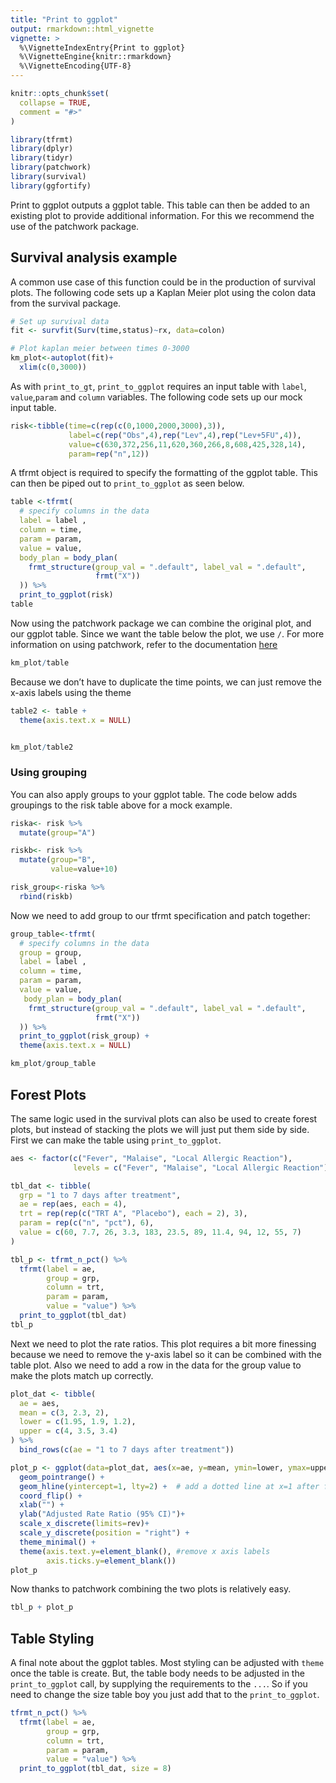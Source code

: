 ```yaml
---
title: "Print to ggplot"
output: rmarkdown::html_vignette
vignette: >
  %\VignetteIndexEntry{Print to ggplot}
  %\VignetteEngine{knitr::rmarkdown}
  %\VignetteEncoding{UTF-8}
---
```


```r
knitr::opts_chunk$set(
  collapse = TRUE,
  comment = "#>"
)
```

```r
library(tfrmt)
library(dplyr)
library(tidyr)
library(patchwork)
library(survival)
library(ggfortify)
```

Print to ggplot outputs a ggplot table. This table can then be added to an existing plot to provide additional information. For this we recommend the use of the patchwork package.

## Survival analysis example

A common use case of this function could be in the production of survival plots. The following code sets up a Kaplan Meier plot using the colon data from the survival package. 

```r
# Set up survival data
fit <- survfit(Surv(time,status)~rx, data=colon)

# Plot kaplan meier between times 0-3000
km_plot<-autoplot(fit)+
  xlim(c(0,3000))
```

As with `print_to_gt`, `print_to_ggplot` requires an input table with `label`, `value`,`param` and `column` variables.  The following code sets up our mock input table. 

```r
risk<-tibble(time=c(rep(c(0,1000,2000,3000),3)),
             label=c(rep("Obs",4),rep("Lev",4),rep("Lev+5FU",4)),
             value=c(630,372,256,11,620,360,266,8,608,425,328,14),
             param=rep("n",12))
```

A tfrmt object is required to specify the formatting of the ggplot table. This can then be piped out to `print_to_ggplot` as seen below. 

```r
table <-tfrmt(
  # specify columns in the data
  label = label ,
  column = time,
  param = param,
  value = value,
  body_plan = body_plan(
    frmt_structure(group_val = ".default", label_val = ".default",
                   frmt("X"))
  )) %>%
  print_to_ggplot(risk)
table
```

Now using the patchwork package we can combine the original plot, and our ggplot table. Since we want the table below the plot, we use `/`. For more information on using patchwork, refer to the documentation [here](https://cran.r-project.org/web/packages/patchwork/vignettes/patchwork.html)

```r
km_plot/table
```

Because we don't have to duplicate the time points, we can just remove the x-axis labels using the theme
```r
table2 <- table +
  theme(axis.text.x = NULL)


km_plot/table2
```

### Using grouping

You can also apply groups to your ggplot table. The code below adds groupings to the risk table above for a mock example. 

```r
riska<- risk %>%
  mutate(group="A")

riskb<- risk %>%
  mutate(group="B",
         value=value+10)

risk_group<-riska %>%
  rbind(riskb)
```

Now we need to add group to our tfrmt specification and patch together:

```r

group_table<-tfrmt(
  # specify columns in the data
  group = group,
  label = label ,
  column = time,
  param = param,
  value = value,
   body_plan = body_plan(
    frmt_structure(group_val = ".default", label_val = ".default",
                   frmt("X"))
  )) %>% 
  print_to_ggplot(risk_group) +
  theme(axis.text.x = NULL)

km_plot/group_table

```
## Forest Plots

The same logic used in the survival plots can also be used to create forest plots, but instead of stacking the plots we will just put them side by side. First we can make the table using `print_to_ggplot`. 


```r
aes <- factor(c("Fever", "Malaise", "Local Allergic Reaction"),
              levels = c("Fever", "Malaise", "Local Allergic Reaction"))

tbl_dat <- tibble(
  grp = "1 to 7 days after treatment",
  ae = rep(aes, each = 4),
  trt = rep(rep(c("TRT A", "Placebo"), each = 2), 3),
  param = rep(c("n", "pct"), 6),
  value = c(60, 7.7, 26, 3.3, 183, 23.5, 89, 11.4, 94, 12, 55, 7)
)

tbl_p <- tfrmt_n_pct() %>% 
  tfrmt(label = ae,
        group = grp,
        column = trt,
        param = param, 
        value = "value") %>% 
  print_to_ggplot(tbl_dat)
tbl_p

```


Next we need to plot the rate ratios. This plot requires a bit more finessing because we need to remove the y-axis label so it can be combined with the table plot. Also we need to add a row in the data for the group value to make the plots match up correctly.   
```r

plot_dat <- tibble(
  ae = aes,
  mean = c(3, 2.3, 2),
  lower = c(1.95, 1.9, 1.2),
  upper = c(4, 3.5, 3.4)
) %>% 
  bind_rows(c(ae = "1 to 7 days after treatment"))

plot_p <- ggplot(data=plot_dat, aes(x=ae, y=mean, ymin=lower, ymax=upper)) +
  geom_pointrange() + 
  geom_hline(yintercept=1, lty=2) +  # add a dotted line at x=1 after flip
  coord_flip() +
  xlab("") +
  ylab("Adjusted Rate Ratio (95% CI)")+
  scale_x_discrete(limits=rev)+
  scale_y_discrete(position = "right") + 
  theme_minimal() +
  theme(axis.text.y=element_blank(), #remove x axis labels
        axis.ticks.y=element_blank())
plot_p
```

Now thanks to patchwork combining the two plots is relatively easy. 

```r
tbl_p + plot_p
```

## Table Styling

A final note about the ggplot tables. Most styling can be adjusted with `theme` once the table is create. But, the table body needs to be adjusted in the `print_to_ggplot` call, by supplying the requirements to the `...`. So if you need to change the size table boy you just add that to the `print_to_ggplot`. 
```r
tfrmt_n_pct() %>% 
  tfrmt(label = ae,
        group = grp,
        column = trt,
        param = param, 
        value = "value") %>% 
  print_to_ggplot(tbl_dat, size = 8)
```


